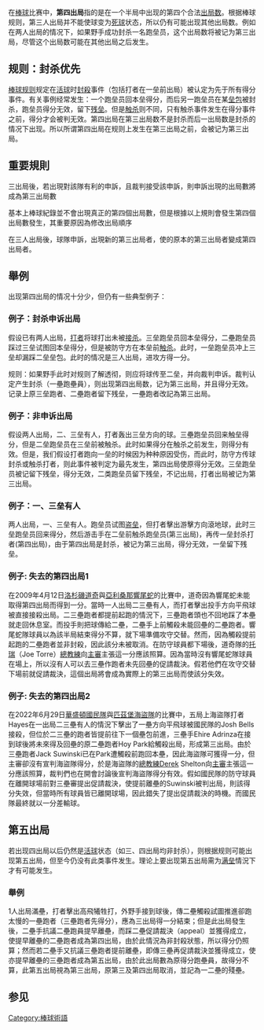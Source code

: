 {{hatnote|本文所述第四出局与半局中第四个三振不同，见[[第四三振|第四三振]]。}}

在[[棒球|棒球]]比赛中，'''第四出局'''指的是在一个半局中出现的第四个合法[[出局_(棒球)|出局数]]。根据棒球规则，第三人出局并不能使球变为[[死球|死球]]状态，所以仍有可能出现其他出局数。例如在两人出局的情况下，如果野手成功封杀一名跑垒员，这个出局数将被记为第三出局，尽管这个出局数可能在其他出局之后发生。

==规则：封杀优先==
[[棒球规则|棒球规则]]规定在[[活球|活球]]时[[封殺_(棒球)|封殺]]事件（包括打者在一垒前出局）被认定为先于所有得分事件。有关事例经常发生：一个跑垒员回本垒得分，而后另一跑垒员在某[[垒包|垒包]]被封杀，跑垒员得分无效，留下[[残垒|残垒]]。但是[[触杀|触杀]]则不同，只有触杀事件发生在得分事件之前，得分才会被判无效。第四出局在第三出局数不是封杀而后一出局数是封杀的情况下出现。所以所谓第四出局在规则上发生在第三出局之前，会被记为第三出局。

==重要規則==
三出局後，若出現對該隊有利的申訴，且裁判接受該申訴，則申訴出現的出局數將成為第三出局數

基本上棒球紀錄並不會出現真正的第四個出局數，但是根據以上規則會發生第四個出局數發生，其重要原因為修改出局順序

在三人出局後，球隊申訴，出現新的第三出局者，使的原本的第三出局者變成第四出局者。

==舉例==
出现第四出局的情况十分少，但仍有一些典型例子：

===例子：封杀申诉出局===
假设已有两人出局，[[打者|打者]]将球打出未被[[接殺_(棒球)|接杀]]。三垒跑垒员回本垒得分，二壘跑垒员踩过三垒试图回本垒得分，但是被防守方在本垒前[[触杀|触杀]]。此时，一垒跑垒员冲上三垒却漏踩二垒垒包。此时的情况是三人出局，进攻方得一分。

规则：如果野手此时对规则了解透彻，则应将球传至二垒，并向裁判申诉。裁判认定产生封杀（一壘跑壘員），则出现第四出局数，记为第三出局，并且得分无效。记录上原三垒跑者、二壘跑者留下残垒，一壘跑者改記為第三出局。

===例子：非申诉出局===
假设两人出局，二、三垒有人，打者轰出三垒方向的球。三壘跑垒员回来触垒得分，但是二垒跑垒员在三垒前被触杀。此时如果得分在触杀之前发生，则得分有效。但是，我们假设打者跑向一垒的时候因为种种原因受伤，而此时，防守方传球封杀或触杀打者，则此事件被判定为最先发生，第四出局使原得分无效。三垒跑垒员被记留下残垒，得分无效，二类跑垒员留下残垒，不记出局，打者出局被记为第三出局。

===例子：一、三垒有人===
两人出局，一、三垒有人。跑垒员试图[[盗垒|盗垒]]，但打者擊出游擊方向滾地球，此时三垒跑垒员回来得分，然后游击手在二垒前触杀跑垒员(第三出局)，再传一垒封杀打者(第四出局)，由于第四出局是封杀，被记为第三出局，得分无效，一垒留下残垒。

===例子: 失去的第四出局1===

在2009年4月12日[[洛杉磯道奇|洛杉磯道奇]]與[[亞利桑那響尾蛇|亞利桑那響尾蛇]]的比賽中，道奇因為響尾蛇未能取得第四出局而得到一分。當時一人出局二三壘有人，而打者擊出投手方向平飛球被直接接殺出局。二三壘跑者都提前起跑的情況下，三壘跑者頭也不回地踩了本壘就走回休息室。而投手則把球傳給二壘，二壘手上前觸殺未能回壘的二壘跑者。響尾蛇隊球員以為該半局結束得分不算，就下場準備攻守交替。然而，因為觸殺提前起跑的二壘跑者並非封殺，因此該分未被取消。在防守球員都下場後，道奇隊的[[喬·托瑞|托瑞]]（Joe Torre）[[總教練_(棒球)|總教練]]向[[主審_(棒球)|主審]]主張這一分應該照算。因為當時沒有響尾蛇隊球員在場上，所以沒有人可以去三壘作跑者未先回壘的促請裁決。假若他們在攻守交替下場前就促請裁決，這個出局將會成為實際上的第三出局而使該分失效。
===例子: 失去的第四出局2===
在2022年6月29日[[華盛頓國民隊|華盛頓國民隊]]與[[匹茲堡海盜隊|匹茲堡海盜隊]]的比賽中，五局上海盜隊打者Hayes在一出局二三壘有人的情況下擊出了一壘方向平飛球被國民隊的Josh Bells接殺，但位於二三壘的跑者皆提前往下一個壘包前進，三壘手Ehire Adrinza在接到球後將未來得及回壘的原二壘跑者Hoy Park給觸殺出局，形成第三出局。由於三壘跑者Jack Suwinski已在Park遭觸殺前跑回本壘，因此海盜隊可獲得一分，但主審卻沒有宣判海盜隊得分，於是海盜隊的[[總教練_(棒球)|總教練]]Derek Shelton向[[主審_(棒球)|主審]]主張這一分應該照算，裁判們也在開會討論後宣判海盜隊得分有效。假如國民隊的防守球員在離開球場前對三壘審提出促請裁決，使提前離壘的Suwinski被判出局，則該得分失效，但當時所有球員皆已離開球場，因此錯失了提出促請裁決的時機。而國民隊最終就以一分差輸球。

==第五出局==
若出现四出局以后仍然是[[活球|活球]]状态（如三、四出局均非封杀），则根据规则可能出现第五出局，但至今仍没有此类事件发生。理论上要出现第五出局需为[[滿壘|满垒]]情況下才有可能发生。

===舉例===
1人出局滿壘，打者擊出高飛犧牲打，外野手接到球後，傳二壘觸殺試圖推進卻跑太慢的一壘跑者（三壘跑者先得分），應為三出局得一分結束；但是此出局發生後，二壘手抗議二壘跑員提早離壘，而踩二壘促請裁決（appeal）並獲得成立，使提早離壘的二壘跑者成為第四出局，由於此情況為非封殺狀態，所以得分仍照算；然而若二壘手又抗議三壘跑者提前離壘，即傳三壘再促請裁決並獲得成立，使亦提早離壘的三壘跑者成為第五出局，由於此出局數為原得分跑壘員，故得分不算，此第五出局視為第三出局，原第三及第四出局取消，並記為一二壘的殘壘。

==参见==
{{台湾棒球维基馆}}

[[Category:棒球術語|Category:棒球術語]]